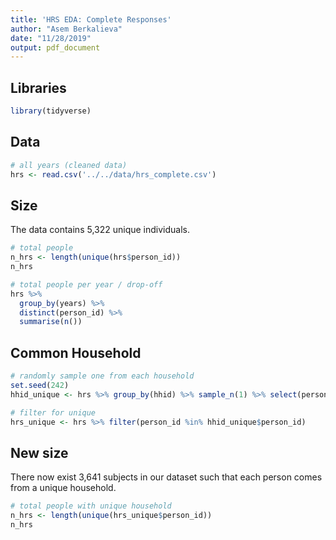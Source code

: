 ```yaml
---
title: 'HRS EDA: Complete Responses'
author: "Asem Berkalieva"
date: "11/28/2019"
output: pdf_document
---
```


## Libraries
```r
library(tidyverse)
```

## Data
```r
# all years (cleaned data)
hrs <- read.csv('../../data/hrs_complete.csv')
```

## Size
The data contains 5,322 unique individuals. 
```r
# total people
n_hrs <- length(unique(hrs$person_id))
n_hrs

# total people per year / drop-off
hrs %>% 
  group_by(years) %>%
  distinct(person_id) %>%
  summarise(n())
```

## Common Household

```r
# randomly sample one from each household
set.seed(242)
hhid_unique <- hrs %>% group_by(hhid) %>% sample_n(1) %>% select(person_id)

# filter for unique
hrs_unique <- hrs %>% filter(person_id %in% hhid_unique$person_id)
```

## New size

There now exist 3,641 subjects in our dataset such that each person comes from a unique household.
```r
# total people with unique household
n_hrs <- length(unique(hrs_unique$person_id))
n_hrs
```

